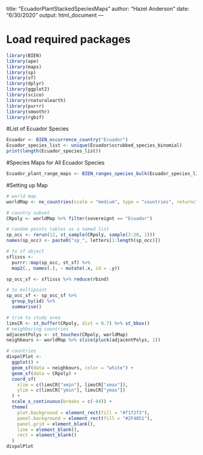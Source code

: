 title: "EcuadorPlantStackedSpeciesMaps"
author: "Hazel Anderson"
date: "6/30/2020"
output: html_document
---

# Load required packages
```r
library(BIEN)
library(ape)
library(maps)
library(sp)
library(sf)
library(dplyr)
library(ggplot2)
library(scico)
library(rnaturalearth)
library(purrr)
library(smoothr)
library(rgbif)
```

#List of Ecuador Species
```r
Ecuador <- BIEN_occurrence_country("Ecuador")
Ecuador_species_list <- unique(Ecuador$scrubbed_species_binomial)
print(length(Ecuador_species_list))
```

#Species Maps for All Ecuador Species
```r
Ecuador_plant_range_maps <- BIEN_ranges_species_bulk(Ecuador_species_list, "C:/Users/hj152/Documents/R/EcuadorPlantSpeciesMaps")
```

#Setting up Map
```r
# world map
worldMap <- ne_countries(scale = "medium", type = "countries", returnclass = "sf")

# country subset
CRpoly <- worldMap %>% filter(sovereignt == "Ecuador")

# random points tables as a named list
sp_occ <- rerun(12, st_sample(CRpoly, sample(3:20, 1)))
names(sp_occ) <- paste0("sp_", letters[1:length(sp_occ)])

# to sf object
sflisss <-
  purrr::map(sp_occ, st_sf) %>%
  map2(., names(.), ~ mutate(.x, id = .y))

sp_occ_sf <- sflisss %>% reduce(rbind)

# to multipoint
sp_occ_sf <- sp_occ_sf %>%
  group_by(id) %>%
  summarise()

# trim to study area
limsCR <- st_buffer(CRpoly, dist = 0.7) %>% st_bbox()
# neighboring countries
adjacentPolys <- st_touches(CRpoly, worldMap)
neighbours <- worldMap %>% slice(pluck(adjacentPolys, 1))

# countries
divpolPlot <-
  ggplot() +
  geom_sf(data = neighbours, color = "white") +
  geom_sf(data = CRpoly) +
  coord_sf(
    xlim = c(limsCR["xmin"], limsCR["xmax"]),
    ylim = c(limsCR["ymin"], limsCR["ymax"])
  ) +
  scale_x_continuous(breaks = c(-84)) +
  theme(
    plot.background = element_rect(fill = "#f1f2f3"),
    panel.background = element_rect(fill = "#2F4051"),
    panel.grid = element_blank(),
    line = element_blank(),
    rect = element_blank()
  )
divpolPlot

```
